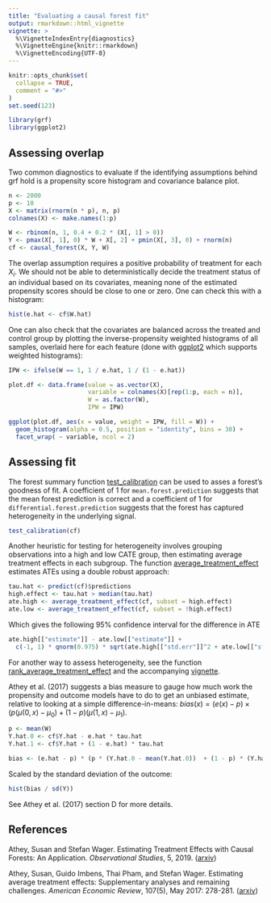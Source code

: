 ```yaml
---
title: "Evaluating a causal forest fit"
output: rmarkdown::html_vignette
vignette: >
  %\VignetteIndexEntry{diagnostics}
  %\VignetteEngine{knitr::rmarkdown}
  %\VignetteEncoding{UTF-8}
---
```


```r
knitr::opts_chunk$set(
  collapse = TRUE,
  comment = "#>"
)
set.seed(123)
```

```r
library(grf)
library(ggplot2)
```

## Assessing overlap

Two common diagnostics to evaluate if the identifying assumptions behind grf hold is a propensity score histogram and covariance balance plot.

```r
n <- 2000
p <- 10
X <- matrix(rnorm(n * p), n, p)
colnames(X) <- make.names(1:p)

W <- rbinom(n, 1, 0.4 + 0.2 * (X[, 1] > 0))
Y <- pmax(X[, 1], 0) * W + X[, 2] + pmin(X[, 3], 0) + rnorm(n)
cf <- causal_forest(X, Y, W)
```

The overlap assumption requires a positive probability of treatment for each $X_i$. We should not be able to deterministically decide the treatment status of an individual based on its covariates, meaning none of the estimated propensity scores should be close to one or zero. One can check this with a histogram:

```r
hist(e.hat <- cf$W.hat)
```

One can also check that the covariates are balanced across the treated and control group by plotting the inverse-propensity weighted histograms of all samples, overlaid here for each feature (done with [ggplot2](https://ggplot2.tidyverse.org/index.html) which supports weighted histograms):

```r
IPW <- ifelse(W == 1, 1 / e.hat, 1 / (1 - e.hat))

plot.df <- data.frame(value = as.vector(X),
                      variable = colnames(X)[rep(1:p, each = n)],
                      W = as.factor(W),
                      IPW = IPW)

ggplot(plot.df, aes(x = value, weight = IPW, fill = W)) +
  geom_histogram(alpha = 0.5, position = "identity", bins = 30) +
  facet_wrap( ~ variable, ncol = 2)
```

## Assessing fit

The forest summary function [test_calibration](https://grf-labs.github.io/grf/reference/test_calibration.html) can be used to asses a forest's goodness of fit. A coefficient of 1 for `mean.forest.prediction` suggests that the mean forest prediction is correct and a coefficient of 1 for `differential.forest.prediction` suggests that the forest has captured heterogeneity in the underlying signal.

```r
test_calibration(cf)
```

Another heuristic for testing for heterogeneity involves grouping observations into a high and low CATE group, then estimating average treatment effects in each subgroup. The function [average_treatment_effect](https://grf-labs.github.io/grf/reference/average_treatment_effect.html) estimates ATEs using a double robust approach:

```r
tau.hat <- predict(cf)$predictions
high.effect <- tau.hat > median(tau.hat)
ate.high <- average_treatment_effect(cf, subset = high.effect)
ate.low <- average_treatment_effect(cf, subset = !high.effect)
```

Which gives the following 95% confidence interval for the difference in ATE

```r
ate.high[["estimate"]] - ate.low[["estimate"]] +
  c(-1, 1) * qnorm(0.975) * sqrt(ate.high[["std.err"]]^2 + ate.low[["std.err"]]^2)
```

For another way to assess heterogeneity, see the function [rank_average_treatment_effect](https://grf-labs.github.io/grf/reference/rank_average_treatment_effect.html) and the accompanying [vignette](https://grf-labs.github.io/grf/articles/rate.html).

Athey et al. (2017) suggests a bias measure to gauge how much work the propensity and outcome models have to do to get an unbiased estimate, relative to looking at a simple difference-in-means: $bias(x) = (e(x) - p) \times (p(\mu(0, x) - \mu_0) + (1 - p) (\mu(1, x) - \mu_1)$.

```r
p <- mean(W)
Y.hat.0 <- cf$Y.hat - e.hat * tau.hat
Y.hat.1 <- cf$Y.hat + (1 - e.hat) * tau.hat

bias <- (e.hat - p) * (p * (Y.hat.0 - mean(Y.hat.0))  + (1 - p) * (Y.hat.1 - mean(Y.hat.1)))
```

Scaled by the standard deviation of the outcome:

```r
hist(bias / sd(Y))
```

See Athey et al. (2017) section D for more details.

## References
Athey, Susan and Stefan Wager. Estimating Treatment Effects with Causal Forests: An Application. _Observational Studies_, 5, 2019. ([arxiv](https://arxiv.org/abs/1902.07409))

Athey, Susan, Guido Imbens, Thai Pham, and Stefan Wager. Estimating average treatment effects: Supplementary analyses and remaining challenges. _American Economic Review_, 107(5), May 2017: 278-281. ([arxiv](https://arxiv.org/abs/1702.01250))
